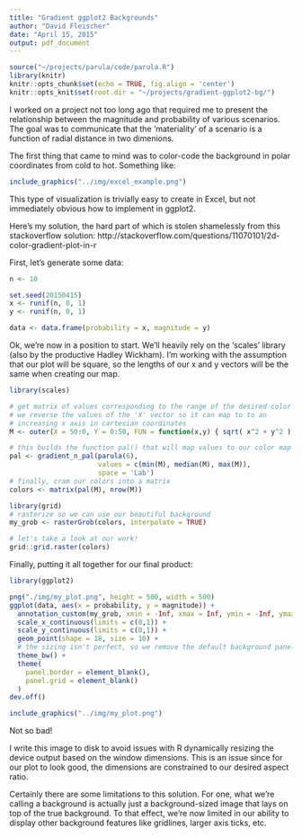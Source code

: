 ```yaml
---
title: "Gradient ggplot2 Backgrounds"
author: "David Fleischer"
date: "April 15, 2015"
output: pdf_document
---
```


```r
source("~/projects/parula/code/parula.R")
library(knitr)
knitr::opts_chunk$set(echo = TRUE, fig.align = 'center')
knitr::opts_knit$set(root.dir = "~/projects/gradient-ggplot2-bg/")
```

I worked on a project not too long ago that required me to present the relationship between the magnitude and probability of various scenarios. The goal was to communicate that the 'materiality' of a scenario is a function of radial distance in two dimenions.

The first thing that came to mind was to color-code the background in polar coordinates from cold to hot. Something like:
```r
include_graphics("../img/excel_example.png")
```

This type of visualization is trivially easy to create in Excel, but not immediately obvious how to implement in ggplot2.

Here's my solution, the hard part of which is stolen shamelessly from this stackoverflow solution: http://stackoverflow.com/questions/11070101/2d-color-gradient-plot-in-r

First, let's generate some data:
```r
n <- 10

set.seed(20150415)
x <- runif(n, 0, 1)
y <- runif(n, 0, 1)

data <- data.frame(probability = x, magnitude = y)
```


Ok, we're now in a position to start. We'll heavily rely on the 'scales' library (also by the productive Hadley Wickham). I'm working with the assumption that our plot will be square, so the lengths of our x and y vectors will be the same when creating our map.
```r
library(scales)

# get matrix of values corresponding to the range of the desired color map
# we reverse the values of the 'X' vector so it can map to to an
# increasing x axis in cartesian coordinates
M <- outer(X = 50:0, Y = 0:50, FUN = function(x,y) { sqrt( x^2 + y^2 ) })

# this builds the function pal() that will map values to our color map
pal <- gradient_n_pal(parula(6), 
                      values = c(min(M), median(M), max(M)),
                      space = 'Lab')
# finally, cram our colors into a matrix
colors <- matrix(pal(M), nrow(M))

library(grid)
# rasterize so we can use our beautiful background
my_grob <- rasterGrob(colors, interpolate = TRUE)

# let's take a look at our work!
grid::grid.raster(colors)
```


Finally, putting it all together for our final product:
```r
library(ggplot2)

png("./img/my_plot.png", height = 500, width = 500)
ggplot(data, aes(x = probability, y = magnitude)) + 
  annotation_custom(my_grob, xmin = -Inf, xmax = Inf, ymin = -Inf, ymax = Inf) +
  scale_x_continuous(limits = c(0,1)) +
  scale_y_continuous(limits = c(0,1)) +
  geom_point(shape = 18, size = 10) +
  # the sizing isn't perfect, so we remove the default background panel 
  theme_bw() +
  theme(
    panel.border = element_blank(),
    panel.grid = element_blank()
  )
dev.off()
```

```r
include_graphics("../img/my_plot.png")
```

Not so bad!

I write this image to disk to avoid issues with R dynamically resizing the device output based on the window dimensions. This is an issue since for our plot to look good, the dimensions are constrained to our desired aspect ratio. 

Certainly there are some limitations to this solution. For one, what we're calling a background is actually just a background-sized image that lays on top of the true background. To that effect, we're now limited in our ability to display other background features like gridlines, larger axis ticks, etc. 


